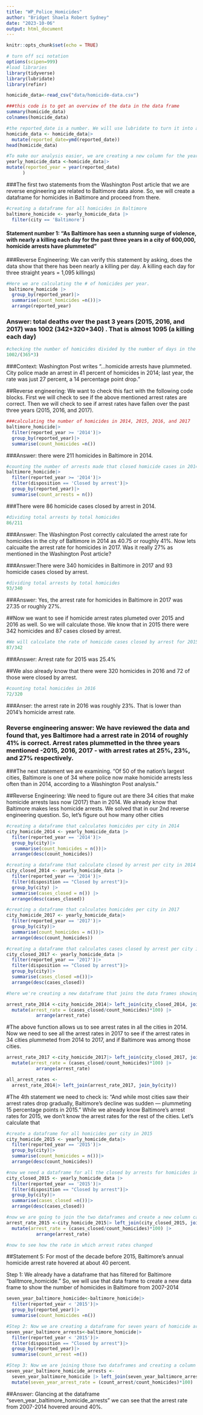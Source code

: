 ```yaml
---
title: "WP_Police_Homicides"
author: "Bridget Shaela Robert Sydney"
date: "2023-10-06"
output: html_document
---
```


```r
knitr::opts_chunk$set(echo = TRUE)
```


```r
# turn off sci notation
options(scipen=999)
#load libraries
library(tidyverse)
library(lubridate)
library(refinr)

```

```r
homicide_data<-read_csv("data/homicide-data.csv")
```
```r
###this code is to get an overview of the data in the data frame
summary(homicide_data)
colnames(homicide_data)
```
```r
#the reported_date is a number. We will use lubridate to turn it into a date. 
homicide_data <- homicide_data|>
  mutate(reported_date=ymd(reported_date))
head(homicide_data)

```
```r
#To make our analysis easier, we are creating a new column for the year
yearly_homicide_data <-homicide_data|>
mutate(reported_year = year(reported_date)
      )
```

###The first two statements from the Washington Post article that we are reverse engineering are related to Baltimore data alone. So, we will create a dataframe for homicides in Baltimore and proceed from there. 
```r
#creating a dataframe for all homicides in Baltimore 
baltimore_homicide <- yearly_homicide_data |>
  filter(city == 'Baltimore')

```


#### Statement number 1: "As Baltimore has seen a stunning surge of violence, with nearly a killing each day for the past three years in a city of 600,000, homicide arrests have plummeted" 

###Reverse Engineering: We can verify this statement by asking, does the data show that there has been nearly a killing per day. A killing each day for three straight years = 1,095 killings)

```r
#Here we are calculating the # of homicides per year. 
 baltimore_homicide |>
  group_by(reported_year)|>
  summarise(count_homicides =n())|>
  arrange(reported_year)
```
### Answer: total deaths over the past 3 years (2015, 2016, and 2017) was 1002 (342+320+340) . That is almost 1095 (a killing each day)

```r
#checking the number of homicides divided by the number of days in the past 3 years. 
1002/(365*3)

```
###Context: Washington Post writes "...homicide arrests have plummeted. City police made an arrest in 41 percent of homicides in 2014; last year, the rate was just 27 percent, a 14 percentage point drop."

##Reverse engineering: We want to check this fact with the following code blocks. First we will check to see if the above mentioned arrest rates are correct. Then we will check to see if arrest rates have fallen over the past three years (2015, 2016, and 2017). 

```r
###calculating the number of homicides in 2014, 2015, 2016, and 2017
baltimore_homicide|>
  filter(reported_year >= '2014')|> 
  group_by(reported_year)|>
  summarise(count_homicides =n())

```
###Answer: there were 211 homicides in Baltimore in 2014. 
```r
#counting the number of arrests made that closed homicide cases in 2014. 
baltimore_homicide|>
  filter(reported_year >= '2014')|>
  filter(disposition == 'Closed by arrest')|>
  group_by(reported_year)|>
  summarise(count_arrests = n())
```
###There were 86 homicide cases closed by arrest in 2014. 

```r
#dividing total arrests by total homicides
86/211

```
###Answer: The Washington Post correctly calculated the arrest rate for homicides in the city of Baltimore in 2014 as 40.75 or roughly 41%. Now lets calcualte the arrest rate for homicides in 2017. Was it really 27% as mentioned in the Washington Post article? 


###Answer:There were 340 homicides in Baltimore in 2017 and 93 homicide cases closed by arrest. 

```r
#dividing total arrests by total homicides
93/340
```
###Answer: Yes, the arrest rate for homicides in Baltimore in 2017 was 27.35 or roughly 27%. 


##Now we want to see if homicide arrest rates plumeted over 2015 and 2016 as well. So we will calculate those. We know that in 2015 there were 342 homicides and 87 cases closed by arrest. 

```r
#We will calculate the rate of homicide cases closed by arrest for 2015
87/342

```
###Answer: Arrest rate for 2015 was 25.4%

##We also already know that there were 320 homicides in 2016 and 72 of those were closed by arrest. 
```r
#counting total homicides in 2016
72/320
```

###Anser: the arrest rate in 2016 was roughly 23%. That is lower than 2014's homicide arrest rate. 

### Reverse engineering answer: We have reviewed the data and found that, yes Baltimore had a arrest rate in 2014 of roughly 41% is correct. Arrest rates plummetted in the three years mentioned -2015, 2016, 2017 - with arrest rates at 25%, 23%, and 27% respectively. 


###The next statement we are examining. "Of 50 of the nation’s largest cities, Baltimore is one of 34 where police now make homicide arrests less often than in 2014, according to a Washington Post analysis." 

##Reverse Engineering: We need to figure out are there 34 cities that make homicide arrests lass now (2017) than in 2014. We already know that Baltimore makes less homicide arrests. We solved that in our 2nd reverse engineering question. So, let's figure out how many other cities 

```r
#creating a dataframe that calculates homicides per city in 2014 
city_homicide_2014 <- yearly_homicide_data |>
  filter(reported_year == '2014')|>
  group_by(city)|>
   summarise(count_homicides = n())|>
  arrange(desc(count_homicides))
```

```r
#creating a dataframe that calculate closed by arrest per city in 2014
city_closed_2014 <- yearly_homicide_data |>
  filter(reported_year == '2014')|>
  filter(disposition == "Closed by arrest")|>
  group_by(city) |>
  summarise(cases_closed = n()) |>
  arrange(desc(cases_closed))
```

```r
#creating a dataframe that calculates homicides per city in 2017
city_homicide_2017 <- yearly_homicide_data|>
  filter(reported_year == '2017')|>
  group_by(city)|>
  summarise(count_homicides = n())|>
  arrange(desc(count_homicides))


```


```r
#creating a dataframe that calculates cases closed by arrest per city in 2017 
city_closed_2017 <- yearly_homicide_data |>
  filter(reported_year == '2017')|>
  filter(disposition == "Closed by arrest")|>
  group_by(city)|>
  summarise(cases_closed =n())|>
  arrange(desc(cases_closed))
```

```r
#here we're creating a new dataframe that joins the data frames showing homicides in 2014 and the homicide cases closed by arrest in 2014

arrest_rate_2014 <-city_homicide_2014|> left_join(city_closed_2014, join_by(city))|>
  mutate(arrest_rate = (cases_closed/count_homicides)*100) |>
           arrange(arrest_rate)

```

#The above function allows us to see arrest rates in all the cities in 2014. Now we need to see all the arrest rates in 2017 to see if the arrest rates in 34 cities plummeted from 2014 to 2017, and if Baltimore was among those cities. 

```r
arrest_rate_2017 <-city_homicide_2017|> left_join(city_closed_2017, join_by(city))|>
  mutate(arrest_rate = (cases_closed/count_homicides)*100) |>
           arrange(arrest_rate)
```


```r
all_arrest_rates <-
  arrest_rate_2014|> left_join(arrest_rate_2017, join_by(city))

```

#The 4th statement we need to check is: "And while most cities saw their arrest rates drop gradually, Baltimore’s decline was sudden — plummeting 15 percentage points in 2015." While we already know Baltimore's arrest rates for 2015, we don't know the arrest rates for the rest of the cities. Let's calculate that

```r
#create a dataframe for all homicides per city in 2015
city_homicide_2015 <- yearly_homicide_data|>
  filter(reported_year == '2015')|>
  group_by(city)|>
  summarise(count_homicides = n())|>
  arrange(desc(count_homicides))
```

```r
#now we need a dataframe for all the closed by arrests for homicides in 2015
city_closed_2015 <- yearly_homicide_data |>
  filter(reported_year == '2015')|>
  filter(disposition == "Closed by arrest")|>
  group_by(city)|>
  summarise(cases_closed =n())|>
  arrange(desc(cases_closed))
```

```r
#now we are going to join the two dataframes and create a new column called arrest rate to show arrest rates for 2015 for all cities. 
arrest_rate_2015 <-city_homicide_2015|> left_join(city_closed_2015, join_by(city))|>
  mutate(arrest_rate = (cases_closed/count_homicides)*100) |>
           arrange(arrest_rate)
```

```r
#now to see how the rate in which arrest rates changed 

```

##Statement 5: For most of the decade before 2015, Baltimore’s annual homicide arrest rate hovered at about 40 percent. 

Step 1: We already have a dataframe that has filtered for Baltimore "balitmore_homicide." So, we will use that data frame to create a new data frame to show the number of homicides in Baltimore from 2007-2014
```r
seven_year_baltimore_homicide<-baltimore_homicide|>
  filter(reported_year < '2015')|>
  group_by(reported_year)|>
  summarise(count_homicides =n())

```

```r
#Step 2: Now we are creating a dataframe for seven years of homicide arrests
seven_year_baltimore_arrests<-baltimore_homicide|>
  filter(reported_year < '2015')|>
  filter(disposition == "Closed by arrest")|>
  group_by(reported_year)|>
  summarise(count_arrest =n())
```



```r
#Step 3: Now we are joining those two dataframes and creating a column with the arrest rate. 
seven_year_baltimore_homicide_arrests <-
  seven_year_baltimore_homicide |> left_join(seven_year_baltimore_arrests, join_by(reported_year))|>
  mutate(seven_year_arrest_rate = (count_arrest/count_homicides)*100)
```

##Answer: Glancing at the dataframe "seven_year_baltimore_homicide_arrests" we can see that the arrest rate from 2007-2014 hovered around 40%. 